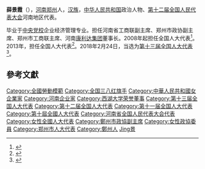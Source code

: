 '''薛景霞'''（{{bd|1965年||}}），[[河南|河南]][[郑州|郑州]]人，[[汉族|汉族]]，[[中华人民共和国|中华人民共和国]]政治人物、[[第十二届全国人民代表大会|第十二届全国人民代表大会]]河南地区代表。

毕业于[[中央党校|中央党校]]企业经济管理专业。担任河南省工商联副主席、郑州市政协副主席、郑州市工商联主席、河南[[康利达集团|康利达集团]]董事长。2008年起担任全国人大代表<ref>{{cite news|title=全国人大代表信息-薛景霞|url= http://210.82.31.1:8084/delegate/viewDelegate.action?dbid=111542|accessdate=2013-04-05|newspaper=全国人大网|archive-url=https://web.archive.org/web/20140505041205/http://www.npc.gov.cn/delegate/viewDelegate.action?dbid=111542|archive-date=2014-05-05|dead-url=yes}}</ref>。2013年，担任全国人大代表<ref>{{cite news|title=全国人大代表信息-薛景霞|url= http://210.82.31.1:8084/delegate/viewDelegate.action?dbid=121521|accessdate=2013-04-05|newspaper=全国人大网|archive-url=https://web.archive.org/web/20140505040744/http://www.npc.gov.cn/delegate/viewDelegate.action?dbid=121521|archive-date=2014-05-05|dead-url=yes}}</ref>。2018年2月24日，当选为[[第十三届全国人大代表|第十三届全国人大代表]]<ref>{{Cite web|title=（受权发布）中华人民共和国第十三届全国人民代表大会代表名单-中新网|url=http://www.chinanews.com/gn/2018/02-25/8453959.shtml|accessdate=2021-02-13|work=中新网}}</ref>。

==參考文獻==
{{reflist}}

{{DEFAULTSORT:Xue薛}}
[[Category:全國勞動模範|Category:全國勞動模範]]
[[Category:全国三八红旗手|Category:全国三八红旗手]]
[[Category:中華人民共和國女企業家|Category:中華人民共和國女企業家]]
[[Category:河南企业家|Category:河南企业家]]
[[Category:西湖大学荣誉董事|Category:西湖大学荣誉董事]]
[[Category:第十三届全国人大代表|Category:第十三届全国人大代表]]
[[Category:第十二届全国人大代表|Category:第十二届全国人大代表]]
[[Category:第十一届全国人大代表|Category:第十一届全国人大代表]]
[[Category:第十屆全國人大代表|Category:第十屆全國人大代表]]
[[Category:河南省全国人民代表大会代表|Category:河南省全国人民代表大会代表]]
[[Category:女性全國人大代表|Category:女性全國人大代表]]
[[Category:鄭州市政協副主席|Category:鄭州市政協副主席]]
[[Category:女性政協委員|Category:女性政協委員]]
[[Category:郑州市人大代表|Category:郑州市人大代表]]
[[Category:鄭州人|Category:鄭州人]]
[[Category:薛姓|Jing景]]


{{中华人民共和国政治人物小作品}}